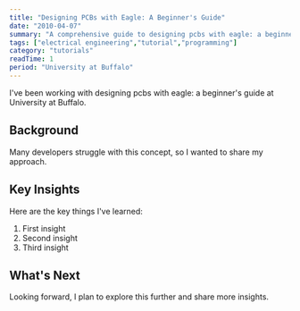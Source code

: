 ```yaml
---
title: "Designing PCBs with Eagle: A Beginner's Guide"
date: "2010-04-07"
summary: "A comprehensive guide to designing pcbs with eagle: a beginner's guide. Learn the fundamentals and best practices."
tags: ["electrical engineering","tutorial","programming"]
category: "tutorials"
readTime: 1
period: "University at Buffalo"
---
```


I've been working with designing pcbs with eagle: a beginner's guide at University at Buffalo.

## Background

Many developers struggle with this concept, so I wanted to share my approach.

## Key Insights

Here are the key things I've learned:

1. First insight
2. Second insight
3. Third insight

## What's Next

Looking forward, I plan to explore this further and share more insights.

